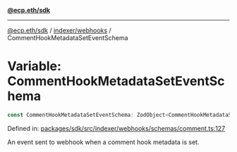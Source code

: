 [**@ecp.eth/sdk**](../../../index.mdx)

***

[@ecp.eth/sdk](/sdk-reference/index.mdx) / [indexer/webhooks](/sdk-reference/indexer/webhooks/index.mdx) / CommentHookMetadataSetEventSchema

# Variable: CommentHookMetadataSetEventSchema

```ts
const CommentHookMetadataSetEventSchema: ZodObject<CommentHookMetadataSetEvent>;
```

Defined in: [packages/sdk/src/indexer/webhooks/schemas/comment.ts:127](https://github.com/ecp-eth/comments-monorepo/blob/main/packages/sdk/src/indexer/webhooks/schemas/comment.ts#L127)

An event sent to webhook when a comment hook metadata is set.
